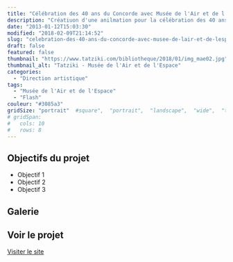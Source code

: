 ```yaml
---
title: "Célébration des 40 ans du Concorde avec Musée de l'Air et de l'Espace"
description: "Créatiuon d'une anilmation pour la célébration des 40 ans du Concorde au Musée de l'Air et de l'Espace"
date: "2013-01-12T15:03:30"
modified: "2018-02-09T21:14:52"
slug: "celebration-des-40-ans-du-concorde-avec-musee-de-lair-et-de-lespace"
draft: false
featured: false
thumbnail: "https://www.tatziki.com/bibliotheque/2018/01/img_mae02.jpg"
thumbnail_alt: "Tatziki - Musée de l'Air et de l'Espace"
categories:
  - "Direction artistique"
tags:
  - "Musée de l'Air et de l'Espace"
  - "Flash"
couleur: "#3085a3"
gridSize: "portrait"  #square",  "portrait",  "landscape",  "wide",  "tall",  "feat",  "mini",
# gridSpan:
#   cols: 10
#   rows: 8 
---
```


## Objectifs du projet


- Objectif 1
- Objectif 2
- Objectif 3

## Galerie



## Voir le projet

[Visiter le site](https://www.tatziki.com/celebration-des-40-ans-du-concorde-avec-musee-de-lair-et-de-lespace/)
